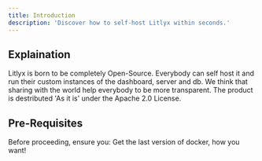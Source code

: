 ```yaml
---
title: Introduction
description: 'Discover how to self-host Litlyx within seconds.'
---
```


## Explaination

Litlyx is born to be completely Open-Source. Everybody can self host it and run their custom instances of the dashboard, server and db.
We think that sharing with the world help everybody to be more transparent.
The product is destributed 'As it is' under the Apache 2.0 License.

## Pre-Requisites

Before proceeding, ensure you:
<Steps>
  <Step title="Have installed Docker">
    Get the last version of docker, how you want!
  </Step>
</Steps>

